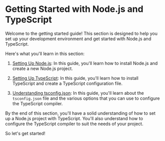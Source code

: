 # Getting Started with Node.js and TypeScript

Welcome to the getting started guide! This section is designed to help you set up your development environment and get started with Node.js and TypeScript.

Here's what you'll learn in this section:

1. [Setting Up Node.js](/getting-started/setting-up-nodejs): In this guide, you'll learn how to install Node.js and create a new Node.js project.

2. [Setting Up TypeScript](/getting-started/setting-up-typescript): In this guide, you'll learn how to install TypeScript and create a TypeScript configuration file.

3. [Understanding tsconfig.json](/getting-started/tsconfig-explained): In this guide, you'll learn about the `tsconfig.json` file and the various options that you can use to configure the TypeScript compiler.

By the end of this section, you'll have a solid understanding of how to set up a Node.js project with TypeScript. You'll also understand how to configure the TypeScript compiler to suit the needs of your project.

So let's get started!
